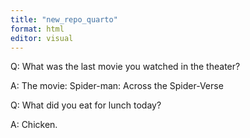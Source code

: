 ```yaml
---
title: "new_repo_quarto"
format: html
editor: visual
---
```


Q: What was the last movie you watched in the theater?

A: The movie: Spider-man: Across the Spider-Verse

Q: What did you eat for lunch today?

A: Chicken.
